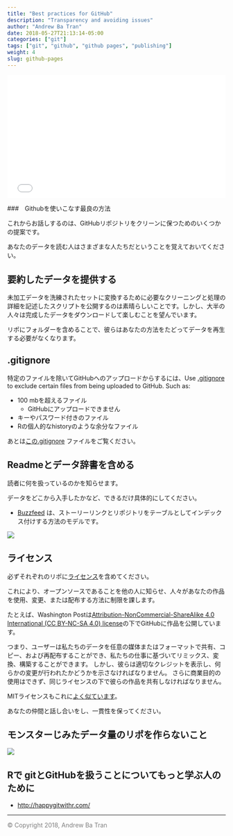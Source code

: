 ```yaml
---
title: "Best practices for GitHub"
description: "Transparency and avoiding issues"
author: "Andrew Ba Tran"
date: 2018-05-27T21:13:14-05:00
categories: ["git"]
tags: ["git", "github", "github pages", "publishing"]
weight: 4
slug: github-pages
---
```


<div style="position: relative; padding-bottom: 56.25%; height: 0; overflow: hidden;">
  <iframe src="//www.youtube.com/embed/rKUYR9HC7N0?t=3s" style="position: absolute; top: 0; left: 0; width: 100%; height: 100%; border:0; encrypted-media" allowfullscreen title="YouTube Video"></iframe>
</div>



###　Githubを使いこなす最良の方法

これからお話しするのは、GitHubリポジトリをクリーンに保つためのいくつかの提案です。

あなたのデータを読む人はさまざまな人たちだということを覚えておいてください。

## 要約したデータを提供する

未加工データを洗練されたセットに変換するために必要なクリーニングと処理の詳細を記述したスクリプトを公開するのは素晴らしいことです。しかし、大半の人々は完成したデータをダウンロードして楽しむことを望んでいます。

リポにフォルダーを含めることで、彼らはあなたの方法をたどってデータを再生する必要がなくなります。

## .gitignore 

特定のファイルを除いてGitHubへのアップロードからするには、Use [.gitignore](https://git-scm.com/docs/gitignore) to exclude certain files from being uploaded to GitHub. Such as:

- 100 mbを超えるファイル
    * GitHubにアップロードできません
- キーやパスワード付きのファイル
- Rの個人的なhistoryのような余分なファイル

 あとは[この.gitignore](https://github.com/wpinvestigative/kushner_eb5_census/blob/master/.gitignore) ファイルをご覧ください。

## Readmeとデータ辞書を含める

読者に何を扱っているのかを知らせます。

データをどこから入手したかなど、できるだけ具体的にしてください。

- [Buzzfeed](https://github.com/BuzzFeedNews/everything) は、ストーリーリンクとリポジトリをテーブルとしてインデックス付けする方法のモデルです。

<img src="/git/github/images/index.png">

## ライセンス

必ずそれぞれのリポに[ライセンス](https://help.github.com/articles/licensing-a-repository/)を含めてください。

これにより、オープンソースであることを他の人に知らせ、人々があなたの作品を使用、変更、または配布する方法に制限を課します。

たとえば、Washington Postは[Attribution-NonCommercial-ShareAlike 4.0 International (CC BY-NC-SA 4.0) license](https://creativecommons.org/licenses/by-nc-sa/4.0/)の下でGitHubに作品を公開しています。

つまり、ユーザーは私たちのデータを任意の媒体またはフォーマットで共有、コピー、および再配布することができ、私たちの仕事に基づいてリミックス、変換、構築することができます。
しかし、彼らは適切なクレジットを表示し、何らかの変更が行われたかどうかを示さなければなりません。
さらに商業目的の使用はできず、同じライセンスの下で彼らの作品を共有しなければなりません。

MITライセンスもこれに[よく似ています](https://tldrlegal.com/license/mit-license)。

あなたの仲間と話し合いをし、一貫性を保ってください。

## モンスターじみたデータ量のリポを作らないこと

<img src="/git/github/images/fivethirtyeight.png">

## Rで gitとGitHubを扱うことについてもっと学ぶ人のために

* [http://happygitwithr.com/](http://happygitwithr.com/)


-----

<span style="color:gray">© Copyright 2018, Andrew Ba Tran</span>

